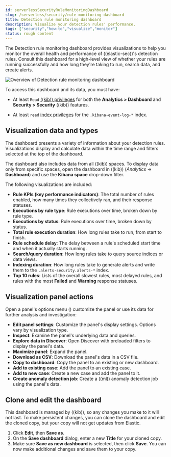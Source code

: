 ```yaml
---
id: serverlessSecurityRuleMonitoringDashboard
slug: /serverless/security/rule-monitoring-dashboard
title: Detection rule monitoring dashboard
description: Visualize your detection rules' performance.
tags: ["security","how-to","visualize","monitor"]
status: rough content
---
```


<div id="rule-monitoring-dashboard"></div>

The Detection rule monitoring dashboard provides visualizations to help you monitor the overall health and performance of ((elastic-sec))'s detection rules. Consult this dashboard for a high-level view of whether your rules are running successfully and how long they're taking to run, search data, and create alerts.

![Overview of Detection rule monitoring dashboard](../images/rule-monitoring-dashboard/-dashboards-rule-monitoring-overview.png)

<DocCallOut title="Requirements">

To access this dashboard and its data, you must have:

* At least `Read` [((kib)) privileges](((kibana-ref))/kibana-role-management.html#adding_kibana_privileges) for both the **Analytics > Dashboard** and **Security > Security** ((kib)) features.

* At least `read` [index privileges](((kibana-ref))/kibana-role-management.html#adding_index_privileges) for the `.kibana-event-log-*` index.

</DocCallOut>

<div id="rule-monitoring-visualizations"></div>

## Visualization data and types

The dashboard presents a variety of information about your detection rules. Visualizations display and calculate data within the time range and filters selected at the top of the dashboard.

The dashboard also includes data from all ((kib)) spaces. To display data only from specific spaces, open the dashboard in ((kib)) (*Analytics* -> **Dashboard**) and use the **Kibana space** drop-down filter.

The following visualizations are included:

* **Rule KPIs (key performance indicators)**: The total number of rules enabled, how many times they collectively ran, and their response statuses.
* **Executions by rule type**: Rule executions over time, broken down by rule type.
* **Executions by status**: Rule executions over time, broken down by status.
* **Total rule execution duration**: How long rules take to run, from start to finish.
* **Rule schedule delay**: The delay between a rule's scheduled start time and when it actually starts running.
* **Search/query duration**: How long rules take to query source indices or data views.
* **Indexing duration**: How long rules take to generate alerts and write them to the `.alerts-security.alerts-*` index.
* **Top 10 rules**: Lists of the overall slowest rules, most delayed rules, and rules with the most **Failed** and **Warning** response statuses.

<div id="rule-visualization-actions"></div>

## Visualization panel actions

Open a panel's options menu (<DocImage flatImage alt="Options menu,18,18" url="../images/rule-monitoring-dashboard/-detections-three-dot-icon.png" />) customize the panel or use its data for further analysis and investigation:

* **Edit panel settings**: Customize the panel's display settings. Options vary by visualization type.
* **Inspect**: Examine the panel's underlying data and queries.
* **Explore data in Discover**: Open Discover with preloaded filters to display the panel's data.
* **Maximize panel**: Expand the panel.
* **Download as CSV**: Download the panel's data in a CSV file.
* **Copy to dashboard**: Copy the panel to an existing or new dashboard.
* **Add to existing case**: Add the panel to an existing case.
* **Add to new case**: Create a new case and add the panel to it.
* **Create anomaly detection job**: Create a ((ml)) anomaly detection job using the panel's data.

<div id="clone-edit-dashboard"></div>

## Clone and edit the dashboard

This dashboard is managed by ((kib)), so any changes you make to it will not last. To make persistent changes, you can clone the dashboard and edit the cloned copy, but your copy will not get updates from Elastic.

1. Click **Edit**, then **Save as**.
1. On the **Save dashboard** dialog, enter a new **Title** for your cloned copy.
1. Make sure **Save as new dashboard** is selected, then click **Save**. You can now make additional changes and save them to your copy.

